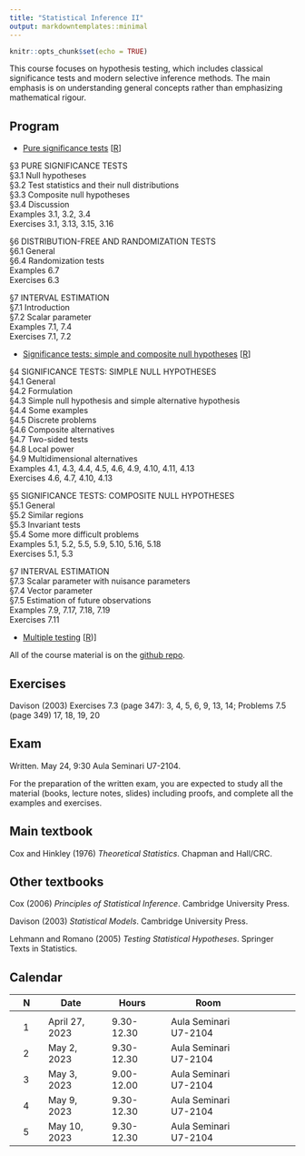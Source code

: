 ```yaml
---
title: "Statistical Inference II"
output: markdowntemplates::minimal
---
```


```r
knitr::opts_chunk$set(echo = TRUE)
```

This course focuses on hypothesis testing, which includes classical significance tests and modern selective inference methods. The main emphasis is on understanding general concepts rather than emphasizing mathematical rigour.




<!-- ## Program and resources -->

## Program

* [Pure significance tests](docs/slides/puresignificance.pdf) [[R](https://github.com/aldosolari/SI2/blob/master/docs/code/puresignificance.R)]


§3 PURE SIGNIFICANCE TESTS<br>
§3.1 Null hypotheses <br>
§3.2 Test statistics and their null distributions <br>
§3.3 Composite null hypotheses <br>
§3.4 Discussion <br>
Examples 3.1, 3.2, 3.4<br>
Exercises 3.1, 3.13, 3.15, 3.16

§6 DISTRIBUTION-FREE AND RANDOMIZATION TESTS<br>
§6.1 General <br>
§6.4 Randomization tests <br>
Examples 6.7<br>
Exercises 6.3

§7 INTERVAL ESTIMATION<br>
§7.1 Introduction <br>
§7.2 Scalar parameter <br>
Examples 7.1, 7.4<br>
Exercises 7.1, 7.2


* [Significance tests: simple and composite null hypotheses](docs/slides/significancetest.pdf) [[R](https://github.com/aldosolari/SI2/blob/master/docs/code/significancetest.R)]

§4 SIGNIFICANCE TESTS: SIMPLE NULL HYPOTHESES<br>
§4.1 General<br>
§4.2 Formulation<br>
§4.3 Simple null hypothesis and simple alternative
hypothesis<br>
§4.4 Some examples<br>
§4.5 Discrete problems<br>
§4.6 Composite alternatives<br>
§4.7 Two-sided tests<br>
§4.8 Local power<br>
§4.9 Multidimensional alternatives<br>
Examples 4.1, 4.3, 4.4, 4.5, 4.6, 4.9, 4.10, 4.11, 4.13<br>
Exercises 4.6, 4.7, 4.10, 4.13

§5 SIGNIFICANCE TESTS: COMPOSITE NULL HYPOTHESES<br>
§5.1 General<br>
§5.2 Similar regions<br>
§5.3 Invariant tests<br>
§5.4 Some more difficult problems<br>
Examples 5.1, 5.2, 5.5, 5.9, 5.10, 5.16, 5.18 <br>
Exercises 5.1, 5.3

§7 INTERVAL ESTIMATION<br>
§7.3 Scalar parameter with nuisance parameters<br>
§7.4 Vector parameter<br>
§7.5 Estimation of future observations<br>
Examples 7.9, 7.17, 7.18, 7.19<br>
Exercises 7.11

* [Multiple testing](docs/slides/multipletest.pdf) [[R](https://github.com/aldosolari/SI2/blob/master/docs/code/multipletest.R))]

All of the course material is on the 
[github repo](https://github.com/aldosolari/SI2).


<!-- ## Datasets -->

## Exercises

Davison (2003) Exercises 7.3 (page 347): 3, 4, 5, 6, 9, 13, 14; Problems 7.5 (page 349) 17, 18, 19, 20

## Exam

Written. May 24, 9:30 Aula Seminari U7-2104. 

For the preparation of the written exam, you are expected to study all the material (books, lecture notes, slides) including proofs, and complete all the examples and exercises.

## Main textbook

Cox and Hinkley (1976) *Theoretical Statistics*. Chapman and Hall/CRC.

## Other textbooks

<!-- Casella and Berger (2002) *Statistical inference*. Duxbury Press. -->

Cox (2006) *Principles of Statistical Inference*. Cambridge University Press.

Davison (2003) *Statistical Models*. Cambridge University Press.

Lehmann and Romano (2005) *Testing Statistical Hypotheses*. Springer Texts in Statistics.


## Calendar

|| N || Date || Hours || Room || 
|-|-|-|-|-|-|-|-|-|-|-|-|-|
||  || ||  ||  || || || ||
|| 1 || April 27, 2023 || 9.30-12.30 || Aula Seminari U7-2104 ||
|| 2 || May 2, 2023 || 9.30-12.30 || Aula Seminari U7-2104 ||
|| 3 || May 3, 2023 || 9.00-12.00 || Aula Seminari U7-2104 ||
|| 4 || May 9, 2023 || 9.30-12.30 || Aula Seminari U7-2104 ||
|| 5 || May 10, 2023 || 9.30-12.30 || Aula Seminari U7-2104 ||


